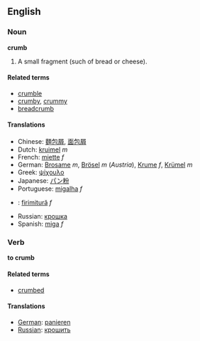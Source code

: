 ==English==
===Noun===
'''crumb'''

#A small fragment (such of bread or cheese).

====Related terms====
*[[crumble]]
*[[crumby]], [[crummy]]
*[[breadcrumb]]

====Translations====
*Chinese: [[麵包屑]], [[面包屑]]
*Dutch: [[kruimel]] ''m''
*French: [[miette]] ''f''
*German: [[Brosame]] ''m'', [[Brösel]] ''m'' (''Austria''), [[Krume]] ''f'', [[Krümel]] ''m''
*Greek: [[ψίχουλο]]
*Japanese: [[パン粉]]
*Portuguese: [[migalha]] ''f''
*{{ro}}: [[firimitură]] ''f''
*Russian: [[крошка]] 
*Spanish: [[miga]] ''f''

===Verb===
'''to crumb'''

====Related terms====
*[[crumbed]]

====Translations====
*[[German]]: [[panieren]]
*[[Russian]]: [[крошить]]